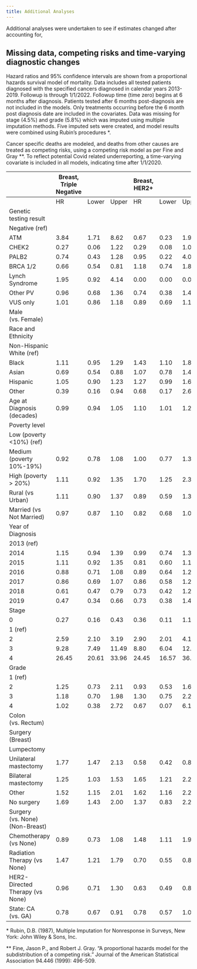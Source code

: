 ```yaml
---
title: Additional Analyses
---
```


Additional analyses were undertaken to see if estimates changed after accounting for,

## Missing data, competing risks and time-varying diagnostic changes

Hazard ratios and 95% confidence intervals are shown from a proportional hazards survival model of mortality. Data includes all tested patients diagnosed with the specified cancers diagnosed in calendar years 2013-2019. Followup is through 1/1/2022. Followup time (time zero) begins at 6 months after diagnosis. Patients tested after 6 months post-diagnosis are not included in the models. Only treatments occurring before the 6 month post diagnosis date are included in the covariates. Data was missing for stage (4.5%) and grade (5.8%) which was imputed using multiple imputation methods. Five imputed sets were created, and model results were combined using Rubin’s procedures *.

Cancer specific deaths are modeled, and deaths from other causes are treated as competing risks, using a competing risk model as per Fine and Gray **. To reflect potential Covid related underreporting, a time-varying covariate is included in all models, indicating time after 1/1/2020.



|   | Breast, Triple Negative |   |   | Breast, HER2+ |   |   | Breast, ER/PR+, HER2- |   |   | Colorectal |   |   | Pancreatic |   |   |
|---------------|----------|-------|-------|---------|-------|-------|---------|--------|-------|-----------|--------|--------|-----------|-------|-------|
|  | HR | Lower | Upper | HR | Lower | Upper | HR | Lower | Upper | HR | Lower | Upper | HR | Lower | Upper |
| Genetic testing result |  |  |  |  |  |  |  |  |  |  |  |  |  |  |  |
| Negative (ref) |  |  |  |  |  |  |  |  |  |  |  |  |  |  |  |
| ATM | 3.84 | 1.71 | 8.62 | 0.67 | 0.23 | 1.96 | 0.73 | 0.40 | 1.33 | 1.39 | 0.81 | 2.40 | 1.01 | 0.62 | 1.66 |
| CHEK2 | 0.27 | 0.06 | 1.22 | 0.29 | 0.08 | 1.07 | 0.86 | 0.55 | 1.34 | 1.05 | 0.61 | 1.80 | 0.28 | 0.09 | 0.88 |
| PALB2 | 0.74 | 0.43 | 1.28 | 0.95 | 0.22 | 4.08 | 1.26 | 0.79 | 1.99 | 1.41 | 0.93 | 2.16 | 1.56 | 0.88 | 2.77 |
| BRCA 1/2 | 0.66 | 0.54 | 0.81 | 1.18 | 0.74 | 1.88 | 1.23 | 1.03 | 1.48 | 1.60 | 1.05 | 2.42 | 0.70 | 0.52 | 0.95 |
| Lynch Syndrome | 1.95 | 0.92 | 4.14 | 0.00 | 0.00 | 0.00 | 1.96 | 1.02 | 3.77 | 0.63 | 0.45 | 0.88 | 0.61 | 0.19 | 1.97 |
| Other PV | 0.96 | 0.68 | 1.36 | 0.74 | 0.38 | 1.41 | 1.09 | 0.78 | 1.51 | 0.86 | 0.63 | 1.17 | 1.14 | 0.84 | 1.56 |
| VUS only | 1.01 | 0.86 | 1.18 | 0.89 | 0.69 | 1.14 | 0.91 | 0.79 | 1.06 | 0.86 | 0.72 | 1.04 | 1.00 | 0.81 | 1.22 |
| Male (vs. Female) |  |  |  |  |  |  |  |  |  | 1.10 | 0.95 | 1.26 | 1.02 | 0.87 | 1.20 |
| Race and Ethnicity |  |  |  |  |  |  |  |  |  |  |  |  |  |  |  |
| Non-Hispanic White (ref) |  |  |  |  |  |  |  |  |  |  |  |  |  |  |  |
| Black | 1.11 | 0.95 | 1.29 | 1.43 | 1.10 | 1.87 | 1.27 | 1.09 | 1.49 | 1.03 | 0.81 | 1.29 | 1.12 | 0.81 | 1.55 |
| Asian | 0.69 | 0.54 | 0.88 | 1.07 | 0.78 | 1.46 | 0.91 | 0.76 | 1.09 | 1.07 | 0.84 | 1.37 | 1.02 | 0.78 | 1.33 |
| Hispanic | 1.05 | 0.90 | 1.23 | 1.27 | 0.99 | 1.64 | 1.08 | 0.93 | 1.25 | 1.16 | 0.97 | 1.41 | 1.10 | 0.85 | 1.43 |
| Other | 0.39 | 0.16 | 0.94 | 0.68 | 0.17 | 2.68 | 0.83 | 0.43 | 1.62 | 1.15 | 0.37 | 3.61 | 1.06 | 0.46 | 2.46 |
| Age at Diagnosis (decades) | 0.99 | 0.94 | 1.05 | 1.10 | 1.01 | 1.20 | 1.22 | 1.17 | 1.28 | 1.14 | 1.07 | 1.20 | 1.13 | 1.05 | 1.22 |
| Poverty level |  |  |  |  |  |  |  |  |  |  |  |  |  |  |  |
| Low (poverty \<10%) (ref) |  |  |  |  |  |  |  |  |  |  |  |  |  |  |  |
| Medium (poverty 10%-19%) | 0.92 | 0.78 | 1.08 | 1.00 | 0.77 | 1.30 | 1.19 | 1.03 | 1.36 | 0.99 | 0.81 | 1.19 | 1.17 | 0.92 | 1.47 |
| High (poverty \> 20%) | 1.11 | 0.92 | 1.35 | 1.70 | 1.25 | 2.32 | 1.50 | 1.25 | 1.79 | 1.14 | 0.88 | 1.48 | 1.17 | 0.84 | 1.65 |
| Rural (vs Urban) | 1.11 | 0.90 | 1.37 | 0.89 | 0.59 | 1.33 | 0.98 | 0.80 | 1.20 | 1.09 | 0.82 | 1.44 | 0.97 | 0.69 | 1.36 |
| Married (vs Not Married) | 0.97 | 0.87 | 1.10 | 0.82 | 0.68 | 1.00 | 0.80 | 0.72 | 0.88 | 0.93 | 0.81 | 1.07 | 0.91 | 0.76 | 1.09 |
| Year of Diagnosis |  |  |  |  |  |  |  |  |  |  |  |  |  |  |  |
| 2013 (ref) |  |  |  |  |  |  |  |  |  |  |  |  |  |  |  |
| 2014 | 1.15 | 0.94 | 1.39 | 0.99 | 0.74 | 1.31 | 0.83 | 0.71 | 0.98 | 0.86 | 0.65 | 1.14 | 0.84 | 0.57 | 1.24 |
| 2015 | 1.11 | 0.92 | 1.35 | 0.81 | 0.60 | 1.11 | 0.84 | 0.72 | 0.99 | 0.89 | 0.68 | 1.16 | 0.70 | 0.48 | 1.02 |
| 2016 | 0.88 | 0.71 | 1.08 | 0.89 | 0.64 | 1.25 | 0.77 | 0.64 | 0.93 | 0.63 | 0.48 | 0.82 | 0.65 | 0.45 | 0.93 |
| 2017 | 0.86 | 0.69 | 1.07 | 0.86 | 0.58 | 1.28 | 0.63 | 0.51 | 0.78 | 0.62 | 0.47 | 0.82 | 0.61 | 0.43 | 0.87 |
| 2018 | 0.61 | 0.47 | 0.79 | 0.73 | 0.42 | 1.26 | 0.63 | 0.49 | 0.83 | 0.56 | 0.41 | 0.78 | 0.41 | 0.27 | 0.64 |
| 2019 | 0.47 | 0.34 | 0.66 | 0.73 | 0.38 | 1.41 | 0.55 | 0.40 | 0.76 | 0.28 | 0.19 | 0.43 | 0.32 | 0.19 | 0.53 |
| Stage |  |  |  |  |  |  |  |  |  |  |  |  |  |  |  |
| 0 | 0.27 | 0.16 | 0.43 | 0.36 | 0.11 | 1.15 | 0.29 | 0.20 | 0.40 | 1.84 | 0.78 | 4.30 | 0.00 | 0.00 | 0.00 |
| 1 (ref) |  |  |  |  |  |  |  |  |  |  |  |  |  |  |  |
| 2 | 2.59 | 2.10 | 3.19 | 2.90 | 2.01 | 4.17 | 1.85 | 1.58 | 2.18 | 2.39 | 1.50 | 3.80 | 1.41 | 1.02 | 1.93 |
| 3 | 9.28 | 7.49 | 11.49 | 8.80 | 6.04 | 12.80 | 5.28 | 4.42 | 6.31 | 4.63 | 2.83 | 7.56 | 1.54 | 1.11 | 2.15 |
| 4 | 26.45 | 20.61 | 33.96 | 24.45 | 16.57 | 36.07 | 16.20 | 13.28 | 19.75 | 24.18 | 14.79 | 39.51 | 2.08 | 1.50 | 2.88 |
| Grade |  |  |  |  |  |  |  |  |  |  |  |  |  |  |  |
| 1 (ref) |  |  |  |  |  |  |  |  |  |  |  |  |  |  |  |
| 2 | 1.25 | 0.73 | 2.11 | 0.93 | 0.53 | 1.64 | 1.58 | 1.32 | 1.90 | 1.10 | 0.88 | 1.39 |  |  |  |
| 3 | 1.18 | 0.70 | 1.98 | 1.30 | 0.75 | 2.28 | 3.34 | 2.77 | 4.03 | 1.89 | 1.47 | 2.43 |  |  |  |
| 4 | 1.02 | 0.38 | 2.72 | 0.67 | 0.07 | 6.11 | 1.64 | 0.48 | 5.62 | 1.53 | 1.01 | 2.32 |  |  |  |
| Colon (vs. Rectum) |  |  |  |  |  |  |  |  |  | 1.13 | 0.94 | 1.36 |  |  |  |
| Surgery (Breast) |  |  |  |  |  |  |  |  |  |  |  |  |  |  |  |
| Lumpectomy |  |  |  |  |  |  |  |  |  |  |  |  |  |  |  |
| Unilateral mastectomy | 1.77 | 1.47 | 2.13 | 0.58 | 0.42 | 0.80 | 1.33 | 1.13 | 1.57 |  |  |  |  |  |  |
| Bilateral mastectomy | 1.25 | 1.03 | 1.53 | 1.65 | 1.21 | 2.25 | 1.18 | 0.99 | 1.41 |  |  |  |  |  |  |
| Other | 1.52 | 1.15 | 2.01 | 1.62 | 1.16 | 2.25 | 0.99 | 0.76 | 1.28 |  |  |  |  |  |  |
| No surgery | 1.69 | 1.43 | 2.00 | 1.37 | 0.83 | 2.26 | 2.18 | 1.84 | 2.58 |  |  |  |  |  |  |
| Surgery (vs. None) (Non-Breast) |  |  |  |  |  |  |  |  |  | 0.55 | 0.46 | 0.66 | 0.53 | 0.43 | 0.65 |
| Chemotherapy (vs None) | 0.89 | 0.73 | 1.08 | 1.48 | 1.11 | 1.97 | 1.22 | 1.07 | 1.40 | 1.23 | 0.93 | 1.63 | 2.19 | 1.57 | 3.05 |
| Radiation Therapy (vs None) | 1.47 | 1.21 | 1.79 | 0.70 | 0.55 | 0.88 | 0.92 | 0.79 | 1.07 | 1.02 | 0.81 | 1.30 | 0.83 | 0.63 | 1.10 |
| HER2-Directed Therapy (vs None) | 0.96 | 0.71 | 1.30 | 0.63 | 0.49 | 0.80 | 0.98 | 0.75 | 1.26 |  |  |  |  |  |  |
| State: CA (vs. GA) | 0.78 | 0.67 | 0.91 | 0.78 | 0.57 | 1.07 | 0.62 | 0.55 | 0.71 | 0.70 | 0.58 | 0.83 | 0.67 | 0.55 | 0.82 |

\* Rubin, D.B. (1987), Multiple Imputation for Nonresponse in Surveys, New York: John Wiley & Sons, Inc.

** Fine, Jason P., and Robert J. Gray. “A proportional hazards model for the subdistribution of a competing risk.” Journal of the American Statistical Association 94.446 (1999): 496-509.
